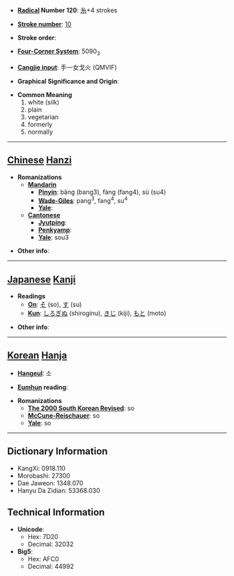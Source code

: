 * '''[[Wiktionary:Chinese radical index| Radical]] Number 120''': [[Wiktionary:Chinese radical index 糸|糸]]+4 strokes

* '''[[Wiktionary:Chinese total strokes index|Stroke number]]''': [[Wiktionary:Chinese total strokes index 10|10]]

* '''Stroke order''': 

* '''[[Wiktionary:Chinese four corner index|Four-Corner System]]''': 5090<sub>3</sub>

* '''[[Wiktionary:Chinese Cangjie index|Cangjie input]]''': 手一女戈火 (QMVIF)

* '''Graphical Significance and Origin''': 

* '''Common Meaning'''
*#white (silk)
*# plain
*# vegetarian
*# formerly
*# normally


----

== [[Chinese]] [[Hanzi]] ==

* '''Romanizations'''
** '''[[Mandarin]]'''
*** '''[[Pinyin]]''': bǎng (bang3), fàng (fang4), sù (su4)
*** '''[[Wade-Giles]]''': pang<sup>3</sup>, fang<sup>4</sup>, su<sup>4</sup>
*** '''[[Yale]]''': 
** '''[[Cantonese]]'''
*** '''[[Jyutping]]''':
*** '''[[Penkyamp]]''': 
*** '''[[Yale]]''': sou3

* '''Other info''': 

----

== [[Japanese]] [[Kanji]] ==

* '''Readings'''
** '''[[On]]''': [[そ]] (so), [[す]] (su)
** '''[[Kun]]''': [[しろぎぬ]] (shiroginu), [[きじ]] (kiji), [[もと]] (moto)

* '''Other info''':  

----

== [[Korean]] [[Hanja]] ==

* '''[[Hangeul]]''': 소

* '''[[Eumhun]] reading''': 

* '''Romanizations'''
** '''[[The 2000 South Korean Revised Romanization|The 2000 South Korean Revised]]''': so
** '''[[McCune-Reischauer]]''': so
** '''[[Yale]]''': so

----

== Dictionary Information ==

* KangXi: 0918.110
* Morobashi: 27300
* Dae Jaweon: 1348.070
* Hanyu Da Zidian: 53368.030

== Technical Information ==

* '''Unicode''':
** Hex: 7D20
** Decimal: 32032
* '''Big5''':
** Hex: AFC0
** Decimal: 44992